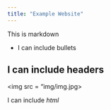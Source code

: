 ```yaml
---
title: "Example Website"
---
```

This is markdown

  * I can include bullets

## I can include headers

<img src = "img/img.jpg>

I can include <i> html</i>